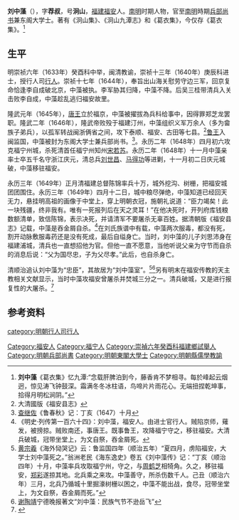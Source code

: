 '''刘中藻'''（{{bd|1605年||1649年|}}），字'''荐叔'''，号'''泂山'''，[[福建|福建]][[福安|福安]]人。[[南明|南明]]时期人物，官至[[南明|南明]]時期[[兵部尚书|兵部尚书]]兼东阁大学士。著有《泂山集》、《泂山九潭志》和《葛衣集》，今仅存《葛衣集》。<ref>'''刘中藻'''《葛衣集》忆九潭:“念载肝脾泊到今，藤香肯不梦相寻。每於峰起云烟迥，惊见涛飞钟鼓深。霜满冬冬冰柱语，鸟啼片片雨花心。无端扭捏乾坤事，拾得月明松涧阴。”</ref>

== 生平 ==
明崇祯六年（1633年）癸酉科中举，闽清教谕，崇祯十三年（1640年）庚辰科进士，授行人司[[行人|行人]]。崇祯十七年（1644年），奉旨出山海关慰劳守边三军，回京复命恰逢李自成破北京，中藻被执。李军胁其归降，中藻不降。后吴三桂带清兵入关击败李自成，中藻趁乱逃归福安故里。

隆武元年（1645年），[[朱聿鍵|唐王]]立於福京，中藻被擢拔為兵科给事中，因得罪郑芝龙罢职。隆武二年（1646年），隆武帝败殁于福建汀州，中藻组织义军万余人（多为畲族子弟兵），以孤军转战闽浙俩省之间，攻下泰顺、福安、古田等七县。<ref>大清國版《福安县志》</ref>[[朱以海|鲁王]]入闽监国，中藻被封为东阁大学士兼兵部尚书。<ref>[[查继佐|查继佐]]《鲁春秋》记：丁亥（1647）十月</ref>。永历二年（1648年）四月初六攻克福宁州城，杀死清首任福宁州知州[[宋若苏|宋若苏]]。永历二年（1648年）十一月中藻亲率士卒五千名守浙江庆元，清总兵[[刘世昌|刘世昌]]、[[马得功|马得功]]等进剿，十一月初二日庆元城破，中藻移驻福安。

永历三年（1649年）正月清福建总督陈锦率兵十万，城外挖沟、树栅，把福安城团团围住。永历三年（1649年）四月十二日，城中粮尽弹绝，中藻知道已经回天无力，悬挂明高祖的画像于中堂上，穿上明朝衣冠，施朝礼说道：“臣力竭矣！此一块残疆，终非我有。唯有一死报列后在天之灵耳！”在他决死时，开列府库钱粮数额清单，致信陈锦，表示决死，并请清军不要屠杀无辜百姓。据清朝版《福安县志》记载，中藻是吞金屑自杀。<ref>《明史·列传第一百六十四》：刘中藻，福安人。由进士官行人。贼陷京师，薙发，被搒掠。贼败南还，事唐王。既事鲁王，攻降福宁守之，移驻福安。大清兵破城，冠带坐堂上，为文自祭，吞金屑死。</ref>在刘氏族谱中有载，中藻两次服毒，都没有死，割开动脉敷服毒药还是没有死成，最后自缢身亡。当时，刘中藻的儿子刘思沛身在福建浦城，清兵也一直想招他为官。但他一直不愿意，当他听说父亲为守节而自杀的消息后说：“父为国尽忠，子为父尽孝。”此后，也自杀身亡。

清顺治追认刘中藻为“忠臣”，其故居为“刘中藻室”。<ref>[[黄宗羲|黄宗羲]]《海外恸哭记》云：鲁监国四年（顺治五年）“夏四月，虏陷福安，大学士刘中藻死之。”翁洲老民《海东逸史》卷五《刘中藻传》记：“丁亥（顺治四年）十月，中藻率兵攻取福宁州，守之，与[[周鹤芝|周鹤芝]]相犄角。久之，移驻福安，[[郑彩|郑彩]]遂掠其地。北兵乘之来攻。中藻善守，所杀伤数千人。己丑（顺治六年）三月，北兵乃循城十里掘濠树栅以困之，中藻不能出战，食尽，冠带坐堂上，为文自祭，吞金屑而死。”</ref><ref>[[谢陶靖|谢陶靖]]宁德晚报著文“刘中藻：民族气节不逊岳飞”</ref>另有明末在福安传教的天主教相关文献显示，当时中藻攻福安曾屠杀并焚城三分之一。清兵破城，又是进行报复性的大屠杀。<ref>{{cite web |url=http://www.catholic.org.tw/dominicanfamily/saints_china_capillas.htm |title=存档副本 |accessdate=2015-02-08 |deadurl=yes |archiveurl=https://web.archive.org/web/20150923201140/http://www.catholic.org.tw/dominicanfamily/saints_china_capillas.htm |archivedate=2015-09-23 }}</ref>

== 参考资料 ==
{{reflist|2}}

{{崇禎十三年庚辰科殿試金榜}}

{{Authority control}}

{{DEFAULTSORT:Liu劉}}
[[Category:福安人|Category:福安人]]
[[Category:福宁人|Category:福宁人]]
[[Category:崇禎六年癸酉科福建鄉試舉人|Category:崇禎六年癸酉科福建鄉試舉人]]
[[category:明朝行人司行人|category:明朝行人司行人]]
[[Category:明朝兵部尚書|Category:明朝兵部尚書]]
[[Category:明朝東閣大學士|Category:明朝東閣大學士]]
[[Category:明朝縣儒學教諭|Category:明朝縣儒學教諭]]